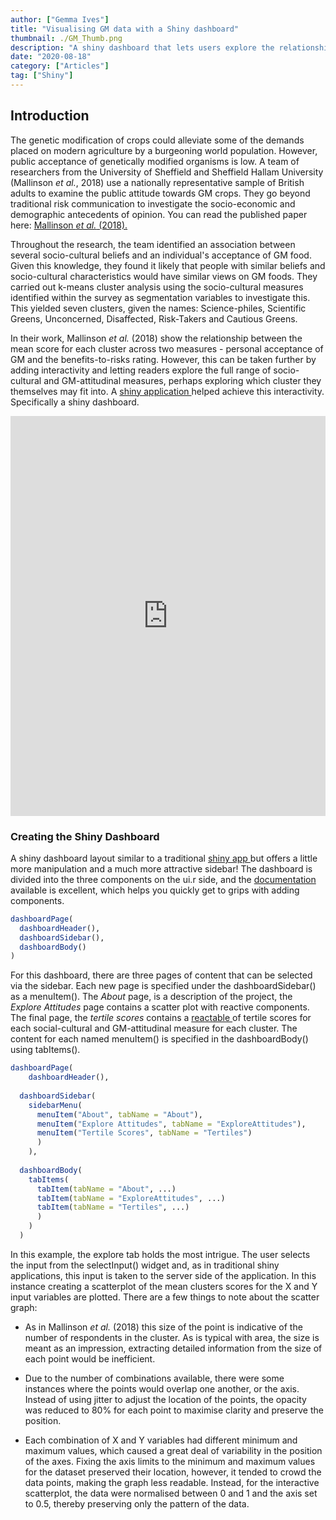 ```yaml
---
author: ["Gemma Ives"]
title: "Visualising GM data with a Shiny dashboard"
thumbnail: ./GM_Thumb.png
description: "A shiny dashboard that lets users explore the relationship between socio-cultural and GM-attitudinal measures described in Mallinson et.al. (2018) - Why rational argument fails the genetic modification (GM) debate."
date: "2020-08-18"
category: ["Articles"]
tag: ["Shiny"]
---
```


## Introduction

The genetic modification of crops could alleviate some of the demands placed on modern agriculture by a burgeoning world population. However, public acceptance of genetically modified organisms is low. A team of researchers from the University of Sheffield and Sheffield Hallam University (Mallinson *et al.*, 2018) use a nationally representative sample of British adults to examine the public attitude towards GM crops. They go beyond traditional risk communication to investigate the socio-economic and demographic antecedents of opinion. You can read the published paper here: <a href="https://doi.org/10.1007/s12571-018-0832-1"> Mallinson *et al.* (2018).</a> 

Throughout the research, the team identified an association between several socio-cultural beliefs and an individual's acceptance of GM food. Given this knowledge, they found it likely that people with similar beliefs and socio-cultural characteristics would have similar views on GM foods. They carried out k-means cluster analysis using the socio-cultural measures identified within the survey as segmentation variables to investigate this. This yielded seven clusters, given the names: Science-philes, Scientific Greens, Unconcerned, Disaffected, Risk-Takers and Cautious Greens. 

In their work, Mallinson *et al.* (2018) show the relationship between the mean score for each cluster across two measures - personal acceptance of GM and the benefits-to-risks rating. However, this can be taken further by adding interactivity and letting readers explore the full range of socio-cultural and GM-attitudinal measures, perhaps exploring which cluster they themselves may fit into. A <a href="https://gi-tuos.shinyapps.io/GM_App/"> shiny application </a> helped achieve this interactivity. Specifically a shiny dashboard. 

<iframe height = "640" width="100%" frameborder="yes" src="https://gi-tuos.shinyapps.io/GM_App/"> </iframe>


### Creating the Shiny Dashboard

A shiny dashboard layout similar to a traditional <a href="https://dataviz.shef.ac.uk/blog/13/07/2020/Shiny-Template"> shiny app </a> but offers a little more manipulation and a much more attractive sidebar! The dashboard is divided into the three components on the ui.r side, and the <a href="https://rstudio.github.io/shinydashboard/get_started.html"> documentation </a> available is excellent, which helps you quickly get to grips with adding components. 

```R
dashboardPage(
  dashboardHeader(),
  dashboardSidebar(),
  dashboardBody()
)
``` 
For this dashboard, there are three pages of content that can be selected via the sidebar. Each new page is specified under the dashboardSidebar() as a menuItem(). The *About* page, is a description of the project, the *Explore Attitudes* page contains a scatter plot with reactive components. The final page, the *tertile scores* contains a <a href="https://glin.github.io/reactable/"> reactable </a> of tertile scores for each social-cultural and GM-attitudinal measure for each cluster. The content for each named menuItem() is specified in the dashboardBody() using tabItems(). 

```R
dashboardPage(
    dashboardHeader(),
  
  dashboardSidebar(
    sidebarMenu(
      menuItem("About", tabName = "About"),
      menuItem("Explore Attitudes", tabName = "ExploreAttitudes"),
      menuItem("Tertile Scores", tabName = "Tertiles")
      )
    ),
                
  dashboardBody(
    tabItems(
      tabItem(tabName = "About", ...)
      tabItem(tabName = "ExploreAttitudes", ...)
      tabItem(tabName = "Tertiles", ...)
      )
    )
  )
```

In this example, the explore tab holds the most intrigue. The user selects the input from the selectInput() widget and, as in traditional shiny applications, this input is taken to the server side of the application. In this instance creating a scatterplot of the mean clusters scores for the X and Y input variables are plotted. There are a few things to note about the scatter graph: 

* As in Mallinson *et al.* (2018) this size of the point is indicative of the number of respondents in the cluster. As is typical with area, the size is meant as an impression, extracting detailed information from the size of each point would be inefficient. 

* Due to the number of combinations available, there were some instances where the points would overlap one another, or the axis. Instead of using jitter to adjust the location of the points, the opacity was reduced to 80% for each point to maximise clarity and preserve the position. 

* Each combination of X and Y variables had different minimum and maximum values, which caused a great deal of variability in the position of the axes. Fixing the axis limits to the minimum and maximum values for the dataset preserved their location, however, it tended to crowd the data points, making the graph less readable. Instead, for the interactive scatterplot, the data were normalised between 0 and 1 and the axis set to 0.5, thereby preserving only the pattern of the data. 

